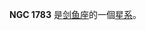 {{NGCInfoBox|NGCID=NGC 1783|發現者=約翰·弗里德里希·威廉·赫歇爾|發現日期=1835年12月13日|其他編號=ESO 85-SC29|曆元=J2000.0|赤經=4時59分8.8秒
|赤緯=-65°59'7"|星座=剑鱼座|星體=星系|星等=10.9|表面亮度=|藍等=10.9}}

'''NGC 1783''' 是[[剑鱼座|剑鱼座]]的一個[[星系|星系]]。

{{NGCReference|1783}}
{{Catalogs|NGC=1783}}